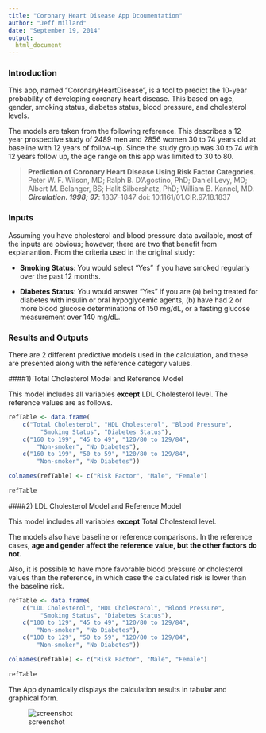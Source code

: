 ```yaml
---
title: "Coronary Heart Disease App Dcoumentation"
author: "Jeff Millard"
date: "September 19, 2014"
output:
  html_document
---
```


### Introduction

This app, named "CoronaryHeartDisease", is a tool to predict the 10-year probability of developing coronary heart disease.  This based on age, gender, smoking status, diabetes status, blood pressure, and cholesterol levels.

The models are taken from the following reference.  This describes a 12-year prospective study of 2489 men and 2856 women 30 to 74 years old at baseline with 12 years of follow-up.  Since the study group was 30 to 74 with 12 years follow up, the age range on this app was limited to 30 to 80.

>**Prediction of Coronary Heart Disease Using Risk Factor Categories**. Peter W. F. Wilson, MD; Ralph B. D’Agostino, PhD; Daniel Levy, MD; Albert M. Belanger, BS; Halit Silbershatz, PhD; William B. Kannel, MD. _**Circulation. 1998; 97**_: 1837-1847 doi: 10.1161/01.CIR.97.18.1837 


### Inputs

Assuming you have cholesterol and blood pressure data available, most of the inputs are obvious; however, there are two that benefit from explanantion.  From the criteria used in the original study:

* **Smoking Status**: You would select "Yes" if you have smoked regularly over the past 12 months.

* **Diabetes Status**: You would answer "Yes" if you are (a) being treated for diabetes with insulin or oral hypoglycemic agents, (b) have had 2 or more blood glucose determinations of 150 mg/dL, or a fasting glucose measurement over 140 mg/dL.


### Results and Outputs

There are 2 different predictive models used in the calculation, and these are presented along with the reference category values.

####1) Total Cholesterol Model and Reference Model

This model includes all variables **except** LDL Cholesterol level. The reference values are as follows.

```r
refTable <- data.frame(
	c("Total Cholesterol", "HDL Cholesterol", "Blood Pressure",
		 "Smoking Status", "Diabetes Status"),
	c("160 to 199", "45 to 49", "120/80 to 129/84", 
		"Non-smoker", "No Diabetes"),
	c("160 to 199", "50 to 59", "120/80 to 129/84", 
		"Non-smoker", "No Diabetes"))

colnames(refTable) <- c("Risk Factor", "Male", "Female")
	
refTable
```


####2) LDL Cholesterol Model and Reference Model

This model includes all variables **except** Total Cholesterol level.

The models also have baseline or reference comparisons.  In the reference cases, **age and gender affect the reference value, but the other factors do not.**

Also, it is possible to have more favorable blood pressure or cholesterol values than the reference, in which case the calculated risk is lower than the baseline risk.

```r
refTable <- data.frame(
	c("LDL Cholesterol", "HDL Cholesterol", "Blood Pressure",
		 "Smoking Status", "Diabetes Status"),
	c("100 to 129", "45 to 49", "120/80 to 129/84", 
		"Non-smoker", "No Diabetes"),
	c("100 to 129", "50 to 59", "120/80 to 129/84", 
		"Non-smoker", "No Diabetes"))

colnames(refTable) <- c("Risk Factor", "Male", "Female")
	
refTable
```


The App dynamically displays the calculation results in tabular and graphical form.

![screenshot](figures/CHD_app.png)